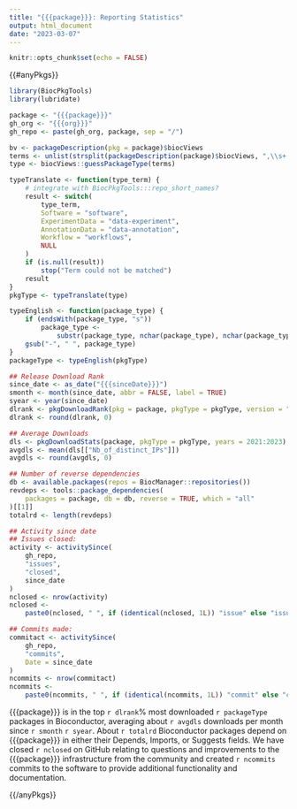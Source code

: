 ```yaml
---
title: "{{{package}}}: Reporting Statistics"
output: html_document
date: "2023-03-07"
---
```


```r
knitr::opts_chunk$set(echo = FALSE)
```

{{#anyPkgs}}

```r
library(BiocPkgTools)
library(lubridate)
```
```r
package <- "{{{package}}}"
gh_org <- "{{{org}}}"
gh_repo <- paste(gh_org, package, sep = "/")
```

```r
bv <- packageDescription(pkg = package)$biocViews
terms <- unlist(strsplit(packageDescription(package)$biocViews, ",\\s+|\n"))
type <- biocViews::guessPackageType(terms)
```

```r
typeTranslate <- function(type_term) {
    # integrate with BiocPkgTools:::repo_short_names?
    result <- switch(
        type_term,
        Software = "software",
        ExperimentData = "data-experiment",
        AnnotationData = "data-annotation",
        Workflow = "workflows",
        NULL
    )
    if (is.null(result))
        stop("Term could not be matched")
    result
}
pkgType <- typeTranslate(type)
```

```r
typeEnglish <- function(package_type) {
    if (endsWith(package_type, "s"))
        package_type <-
            substr(package_type, nchar(package_type), nchar(package_type))
    gsub("-", " ", package_type)
}
packageType <- typeEnglish(pkgType)
```

```r
## Release Download Rank
since_date <- as_date("{{{sinceDate}}}")
smonth <- month(since_date, abbr = FALSE, label = TRUE)
syear <- year(since_date)
dlrank <- pkgDownloadRank(pkg = package, pkgType = pkgType, version = "3.16")
dlrank <- round(dlrank, 0)
```

```r
## Average Downloads
dls <- pkgDownloadStats(package, pkgType = pkgType, years = 2021:2023)
avgdls <- mean(dls[["Nb_of_distinct_IPs"]])
avgdls <- round(avgdls, 0)
```

```r
## Number of reverse dependencies
db <- available.packages(repos = BiocManager::repositories())
revdeps <- tools::package_dependencies(
    packages = package, db = db, reverse = TRUE, which = "all"
)[[1]]
totalrd <- length(revdeps)
```

```r
## Activity since date
## Issues closed: 
activity <- activitySince(
    gh_repo,
    "issues",
    "closed",
    since_date
)
nclosed <- nrow(activity)
nclosed <-
    paste0(nclosed, " ", if (identical(nclosed, 1L)) "issue" else "issues")
```

```r
## Commits made:
commitact <- activitySince(
    gh_repo,
    "commits",
    Date = since_date
)
ncommits <- nrow(commitact)
ncommits <-
    paste0(ncommits, " ", if (identical(ncommits, 1L)) "commit" else "commits")
```

{{{package}}} is in the top `r dlrank`% most downloaded `r packageType` packages
in Bioconductor, averaging about `r avgdls` downloads per month since `r smonth`
`r syear`. About `r totalrd` Bioconductor packages depend on {{{package}}} in
either their Depends, Imports, or Suggests fields. We have closed  `r nclosed`
on GitHub relating to questions and improvements to the {{{package}}}
infrastructure from the community and created `r ncommits` commits
to the software to provide additional functionality and documentation.

{{/anyPkgs}}
